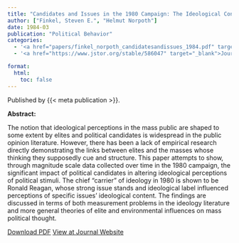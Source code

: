 ```yaml
---
title: "Candidates and Issues in the 1980 Campaign: The Ideological Connection"
author: ["Finkel, Steven E.", "Helmut Norpoth"]
date: 1984-03
publication: "Political Behavior"
categories:
  - '<a href="papers/finkel_norpoth_candidatesandissues_1984.pdf" target="_blank">PDF</a>'
  - '<a href="https://www.jstor.org/stable/586047" target="_blank">Journal</a>'

format:
  html:
    toc: false
---
```


Published by {{< meta publication >}}.

**Abstract:**

::: justify-text
The notion that ideological perceptions in the mass public are shaped to some extent by elites and political candidates is widespread in the public opinion literature. However, there has been a lack of empirical research directly demonstrating the links between elites and the masses whose thinking they supposedly cue and structure. This paper attempts to show, through magnitude scale data collected over time in the 1980 campaign, the significant impact of political candidates in altering ideological perceptions of political stimuli. The chief "carrier" of ideology in 1980 is shown to be Ronald Reagan, whose strong issue stands and ideological label influenced perceptions of specific issues' ideological content. The findings are discussed in terms of both measurement problems in the ideology literature and more general theories of elite and environmental influences on mass political thought.
:::

[Download PDF](papers/finkel_norpoth_candidatesandissues_1984.pdf){.btn .btn-outline-success target="_blank"} [View at Journal Website](https://www.jstor.org/stable/586047){.btn .btn-outline-success target="_blank"}
